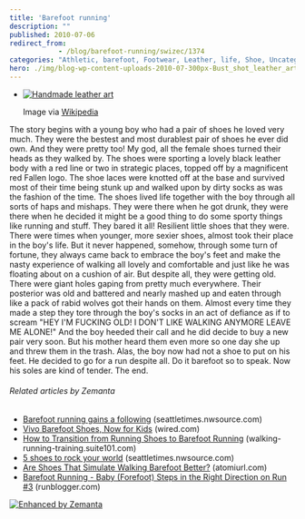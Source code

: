 ```yaml
---
title: 'Barefoot running'
description: ""
published: 2010-07-06
redirect_from: 
            - /blog/barefoot-running/swizec/1374
categories: "Athletic, barefoot, Footwear, Leather, life, Shoe, Uncategorized"
hero: ./img/blog-wp-content-uploads-2010-07-300px-Bust_shot_leather_art.jpg
---
```

- [![Handmade leather art](./img/blog-wp-content-uploads-2010-07-300px-Bust_shot_leather_art.jpg "Handmade leather art")](http://en.wikipedia.org/wiki/File:Bust_shot_leather_art.jpeg)

  Image via [Wikipedia](http://en.wikipedia.org/wiki/File:Bust_shot_leather_art.jpeg)

The story begins with a young boy who had a pair of shoes he loved very much. They were the bestest and most durablest pair of shoes he ever did own. And they were pretty too! My god, all the female shoes turned their heads as they walked by. The shoes were sporting a lovely black leather body with a red line or two in strategic places, topped off by a magnificent red Fallen logo. The shoe laces were knotted off at the base and survived most of their time being stunk up and walked upon by dirty socks as was the fashion of the time. The shoes lived life together with the boy through all sorts of haps and mishaps. They were there when he got drunk, they were there when he decided it might be a good thing to do some sporty things like running and stuff. They bared it all! Resilient little shoes that they were. There were times when younger, more sexier shoes, almost took their place in the boy's life. But it never happened, somehow, through some turn of fortune, they always came back to embrace the boy's feet and make the nasty experience of walking all lovely and comfortable and just like he was floating about on a cushion of air. But despite all, they were getting old. There were giant holes gaping from pretty much everywhere. Their posterior was old and battered and nearly mashed up and eaten through like a pack of rabid wolves got their hands on them. Almost every time they made a step they tore through the boy's socks in an act of defiance as if to scream "HEY I'M FUCKING OLD! I DON'T LIKE WALKING ANYMORE LEAVE ME ALONE!" And the boy heeded their call and he did decide to buy a new pair very soon. But his mother heard them even more so one day she up and threw them in the trash. Alas, the boy now had not a shoe to put on his feet. He decided to go for a run despite all. Do it barefoot so to speak. Now his soles are kind of tender. The end.

###### Related articles by Zemanta

- [Barefoot running gains a following](http://seattletimes.nwsource.com/html/health/2012236317_barefoot02.html?syndication=rss) (seattletimes.nwsource.com)
- [Vivo Barefoot Shoes, Now for Kids](http://www.wired.com/geekdad/2010/06/vivo-barefoot-shoes-now-for-kids/) (wired.com)
- [How to Transition from Running Shoes to Barefoot Running](http://walking-running-training.suite101.com/article.cfm/how-to-transition-from-running-shoes-to-barefoot-running) (walking-running-training.suite101.com)
- [5 shoes to rock your world](http://seattletimes.nwsource.com/html/health/2012287080_shoeshealth06.html?syndication=rss) (seattletimes.nwsource.com)
- [Are Shoes That Simulate Walking Barefoot Better?](http://www.atomiurl.com/are-shoes-that-simulate-walking-barefoot-better) (atomiurl.com)
- [Barefoot Running - Baby (Forefoot) Steps in the Right Direction on Run #3](http://www.runblogger.com/2010/06/barefoot-running-baby-forefoot-steps-in.html) (runblogger.com)

[![Enhanced by Zemanta](http://img.zemanta.com/zemified_e.png?x-id=7eed4716-4cd2-4eb7-94b3-ffbec15314ed)](http://www.zemanta.com/ "Enhanced by Zemanta")